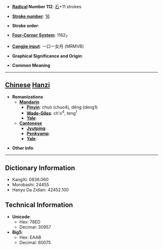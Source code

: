 * '''[[Wiktionary:Chinese radical index| Radical]] Number 112''': [[Wiktionary:Chinese radical index 石|石]]+11 strokes

* '''[[Wiktionary:Chinese total strokes index|Stroke number]]''': [[Wiktionary:Chinese total strokes index 16|16]]

* '''Stroke order''': 

* '''[[Wiktionary:Chinese four corner index|Four-Corner System]]''': 1162<sub>7</sub>

* '''[[Wiktionary:Chinese Cangjie index|Cangjie input]]''': 一口一女月 (MRMVB)

* '''Graphical Significance and Origin''': 

* '''Common Meaning'''

----

== [[Chinese]] [[Hanzi]] ==

* '''Romanizations'''
** '''[[Mandarin]]'''
*** '''[[Pinyin]]''': chuò (chuo4), dēng (deng1)
*** '''[[Wade-Giles]]''': ch'o<sup>4</sup>, teng<sup>1</sup>
*** '''[[Yale]]''': 
** '''[[Cantonese]]'''
*** '''[[Jyutping]]''':
*** '''[[Penkyamp]]''': 
*** '''[[Yale]]''': 

* '''Other info''': 

----

== Dictionary Information ==

* KangXi: 0836.060
* Morobashi: 24455
* Hanyu Da Zidian: 42452.100

== Technical Information ==

* '''Unicode''':
** Hex: 78ED
** Decimal: 30957
* '''Big5''':
** Hex: EAAB
** Decimal: 60075
